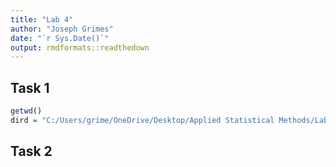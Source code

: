 ```yaml
---
title: "Lab 4"
author: "Joseph Grimes"
date: "`r Sys.Date()`"
output: rmdformats::readthedown
---
```


## Task 1
```r
getwd()
dird = "C:/Users/grime/OneDrive/Desktop/Applied Statistical Methods/Labs/Lab 3/"
```

## Task 2
